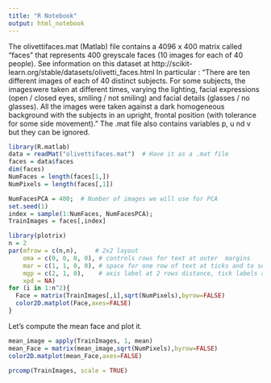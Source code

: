 ```yaml
---
title: "R Notebook"
output: html_notebook
---
```


The olivettifaces.mat (Matlab) file contains a 4096 x 400 matrix called "faces" that represents 400 greyscale faces (10 images for each of 40 people). See information on this dataset at http://scikit-learn.org/stable/datasets/olivetti_faces.html
In particular : "There are ten different images of each of 40 distinct subjects. For some subjects, the imageswere taken at different times, varying the lighting, facial expressions (open / closed eyes, smiling / not smiling) and facial details (glasses / no glasses). All the images were taken against a dark homogeneous background with the subjects in an upright, frontal position (with tolerance for some side movement)." The .mat file also contains variables p, u nd v but they can be ignored.
```r
library(R.matlab)
data = readMat("olivettifaces.mat")  # Have it as a .mat file
faces = data$faces
dim(faces)
NumFaces = length(faces[1,])
NumPixels = length(faces[,1]) 
```
```r
NumFacesPCA = 400;  # Number of images we will use for PCA
set.seed(1)
index = sample(1:NumFaces, NumFacesPCA);
TrainImages = faces[,index]
```


```r
library(plotrix)
n = 2
par(mfrow = c(n,n),     # 2x2 layout
    oma = c(0, 0, 0, 0), # controls rows for text at outer  margins
    mar = c(1, 1, 0, 0), # space for one row of text at ticks and to separate plots
    mgp = c(2, 1, 0),    # axis label at 2 rows distance, tick labels at 1 row
    xpd = NA)  
for (i in 1:n^2){
  Face = matrix(TrainImages[,i],sqrt(NumPixels),byrow=FALSE)
  color2D.matplot(Face,axes=FALSE)
}
```
Let's compute the mean face and plot it. 
```r
mean_image = apply(TrainImages, 1, mean)
mean_Face = matrix(mean_image,sqrt(NumPixels),byrow=FALSE)
color2D.matplot(mean_Face,axes=FALSE)
```

```r
prcomp(TrainImages, scale = TRUE)
```

